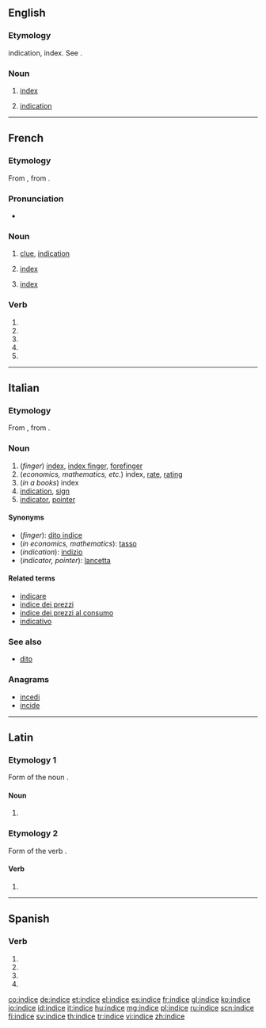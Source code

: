 {{also|Indice|índice}}
==English==

===Etymology===
{{etyl|fr}} {{term|indice}} indication, index. See {{term|index}}.

===Noun===
{{en-noun}}

# {{obsolete}} [[index]]
# {{obsolete}} [[indication]]
#: {{rfquotek|Ben Jonson}}

{{Webster 1913}}

----

==French==

===Etymology===
From {{etyl|la|fr}} {{term|index||sign, indication; index|lang=la}}, from {{term|indico|indicō|point out, indicate, show|lang=la}}.

===Pronunciation===
* {{IPA|/ɛ̃.dis/|lang=fr}}

===Noun===
{{fr-noun|m}}

# [[clue]], [[indication]]
# {{finance|lang=fr}} [[index]]
# {{computing|lang=fr}} [[index]]

===Verb===
{{fr-verb-form}}

# {{conjugation of|indicer||1|s|pres|ind|lang=fr}}
# {{conjugation of|indicer||3|s|pres|ind|lang=fr}}
# {{conjugation of|indicer||1|s|pres|sub|lang=fr}}
# {{conjugation of|indicer||1|s|pres|sub|lang=fr}}
# {{conjugation of|indicer||2|s|imp|lang=fr}}

----

==Italian==

===Etymology===
From {{etyl|la|it}} {{term|index||sign, indication; index|lang=la}}, from {{term|indico|indicō|point out, indicate, show|lang=la}}.

===Noun===
{{it-noun|indic|m|e|i}}

# (''finger'') [[index]], [[index finger]], [[forefinger]]
# (''economics, mathematics, etc.'') index, [[rate]], [[rating]]
# (''in a books'') index<!--a table of contents is not the same as an index-->
# [[indication]], [[sign]]
# [[indicator]], [[pointer]]

====Synonyms====
* (''finger''): [[dito indice]]
* (''in economics, mathematics''): [[tasso]]
* (''indication''): [[indizio]]
* (''indicator, pointer''): [[lancetta]]

====Related terms====
* [[indicare]]
* [[indice dei prezzi]]
* [[indice dei prezzi al consumo]]
* [[indicativo]]

===See also===
* [[dito]]

===Anagrams===
* [[incedi#Italian|incedi]]
* [[incide#Italian|incide]]

----

==Latin==

===Etymology 1===
Form of the noun {{term|index|lang=la}}.

====Noun====
{{la-noun-form|indice}}

# {{inflection of|index|index|abl|s|lang=la}}

===Etymology 2===
Form of the verb {{term|indico|indīcō|{{la-conj-form-gloss/indico(2)}}|lang=la}}.

====Verb====
{{la-verb-form|indīce}}

# {{conjugation of|indico|indīcō|2|s|pres|act|imp|lang=la}}{{la-conj-form-gloss|indico(2)|2|s|pres|act|imp}}

----

==Spanish==

===Verb===
{{es-verb-form|indizar}}

# {{es-verb form of|ending=ar|mood=imperative|pers=2|formal=yes|number=singular|[[indizar]]}}
# {{es-verb form of|ending=ar|mood=subjunctive|tense=present|pers=1|number=singular|[[indizar]]}}
# {{es-verb form of|ending=ar|mood=subjunctive|tense=present|pers=2|formal=yes|number=singular|[[indizar]]}}
# {{es-verb form of|ending=ar|mood=subjunctive|tense=present|pers=3|number=singular|[[indizar]]}}

[[co:indice]]
[[de:indice]]
[[et:indice]]
[[el:indice]]
[[es:indice]]
[[fr:indice]]
[[gl:indice]]
[[ko:indice]]
[[io:indice]]
[[id:indice]]
[[it:indice]]
[[hu:indice]]
[[mg:indice]]
[[pl:indice]]
[[ru:indice]]
[[scn:indice]]
[[fi:indice]]
[[sv:indice]]
[[th:indice]]
[[tr:indice]]
[[vi:indice]]
[[zh:indice]]